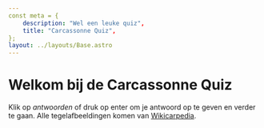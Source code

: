 ```yaml
---
const meta = {
	description: "Wel een leuke quiz",
	title: "Carcassonne Quiz",
};
layout: ../layouts/Base.astro
---
```

# Welkom bij de Carcassonne Quiz

Klik op _antwoorden_ of druk op enter om je antwoord op te geven en verder te gaan. Alle tegelafbeeldingen komen van [Wikicarpedia](https://wikicarpedia.com/).


<CarcassonneQuiz client:load />
